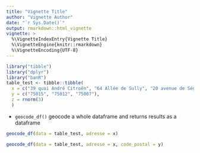 ```yaml
---
title: "Vignette Title"
author: "Vignette Author"
date: "`r Sys.Date()`"
output: rmarkdown::html_vignette
vignette: >
  %\VignetteIndexEntry{Vignette Title}
  %\VignetteEngine{knitr::rmarkdown}
  %\VignetteEncoding{UTF-8}
---
```


```r
library("tibble")
library("dplyr")
library("banR")
table_test <- tibble::tibble(
  x = c("39 quai André Citroën", "64 Allée de Sully", "20 avenue de Ségur"), 
  y = c("75015", "75012", "75007"), 
  z = rnorm(3)
  )
```

- `geocode_df()` geocode a whole dataframe and returns results as a dataframe

```r
geocode_df(data = table_test, adresse = x)
```

```r
geocode_df(data = table_test, adresse = x, code_postal = y)
```


